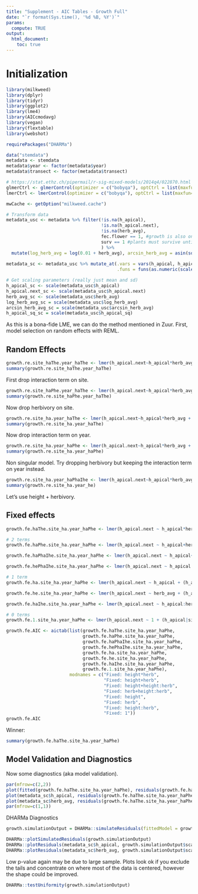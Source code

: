 ```yaml
---
title: "Supplement - AIC Tables - Growth Full"
date: "`r format(Sys.time(), '%d %B, %Y')`"
params:
  compute: TRUE
output: 
  html_document:
    toc: true
---
```

<!-- Explore caching options (cache.path=mwCache, cache=params$compute) -->

# Initialization

```r
library(milkweed)
library(dplyr)
library(tidyr)
library(ggplot2)
library(lme4)
library(AICcmodavg)
library(vegan)
library(flextable)
library(webshot)

requirePackages("DHARMa")

data("stemdata")
metadata <- stemdata
metadata$year <- factor(metadata$year)
metadata$transect <- factor(metadata$transect)

# https://stat.ethz.ch/pipermail/r-sig-mixed-models/2014q4/022870.html
glmerCtrl <- glmerControl(optimizer = c("bobyqa"), optCtrl = list(maxfun=50000))
lmerCtrl <- lmerControl(optimizer = c("bobyqa"), optCtrl = list(maxfun=50000))

mwCache <- getOption("milkweed.cache")
```

```r
# Transform data
metadata_usc <- metadata %>% filter(!is.na(h_apical),
                                    !is.na(h_apical.next),
                                    !is.na(herb_avg),
                                    fec.flower == 1, #growth is also only used in the sexual pathway
                                    surv == 1 #plants must survive until september to reproduce in our model
                                    ) %>%   
  mutate(log_herb_avg = log(0.01 + herb_avg), arcsin_herb_avg = asin(sqrt(herb_avg/6)), h_apical_sq = h_apical*h_apical)
                                        
metadata_sc <- metadata_usc %>% mutate_at(.vars = vars(h_apical, h_apical.next, herb_avg, log_herb_avg, arcsin_herb_avg, h_apical_sq),
                                          .funs = funs(as.numeric(scale(.))))

# Get scaling parameters (really just mean and sd)
h_apical_sc <- scale(metadata_usc$h_apical)
h_apical.next_sc <- scale(metadata_usc$h_apical.next)
herb_avg_sc <- scale(metadata_usc$herb_avg)
log_herb_avg_sc = scale(metadata_usc$log_herb_avg)
arcsin_herb_avg_sc = scale(metadata_usc$arcsin_herb_avg)
h_apical_sq_sc = scale(metadata_usc$h_apical_sq)
```

As this is a bona-fide LME, we can do the method mentioned in Zuur.  First, model selection on random effects with REML.

## Random Effects

```r
growth.re.site_haThe.year_haThe <- lmer(h_apical.next~h_apical*herb_avg + (h_apical*herb_avg|site/transect)+(h_apical*herb_avg|year), data=metadata_sc, REML=T, control=lmerCtrl)
summary(growth.re.site_haThe.year_haThe)
```

First drop interaction term on site.
```r
growth.re.site_haPhe.year_haThe <- lmer(h_apical.next~h_apical*herb_avg + (h_apical+herb_avg|site/transect)+(h_apical*herb_avg|year),data=metadata_sc, REML=T, control=lmerCtrl)
summary(growth.re.site_haPhe.year_haThe)
```

Now drop herbivory on site.
```r
growth.re.site_ha.year_haThe <- lmer(h_apical.next~h_apical*herb_avg + (h_apical|site/transect)+(h_apical*herb_avg|year),data=metadata_sc, REML=T, control=lmerCtrl)
summary(growth.re.site_ha.year_haThe)
```

Now drop interaction term on year.
```r
growth.re.site_ha.year_haPhe <- lmer(h_apical.next~h_apical*herb_avg + (h_apical|site/transect)+(h_apical+herb_avg|year),data=metadata_sc, REML=T, control=lmerCtrl)
summary(growth.re.site_ha.year_haPhe)
```

Non singular model. Try dropping herbivory but keeping the interaction term on year instead.

```r
growth.re.site_ha.year_haPhaIhe <- lmer(h_apical.next~h_apical*herb_avg + (h_apical|site/transect)+(h_apical+h_apical:herb_avg|year),data=metadata_sc, REML=T, control=lmerCtrl)
summary(growth.re.site_ha.year_he)
```

Let's use height + herbivory.

## Fixed effects

```r
growth.fe.haThe.site_ha.year_haPhe <- lmer(h_apical.next ~ h_apical*herb_avg + (h_apical|site/transect)+(h_apical+herb_avg|year), data=metadata_sc, REML=F, control=lmerCtrl)

# 2 terms
growth.fe.haPhe.site_ha.year_haPhe <- lmer(h_apical.next ~ h_apical+herb_avg + (h_apical|site/transect)+(h_apical+herb_avg|year), data=metadata_sc, REML=F, control=lmerCtrl)

growth.fe.haPhaIhe.site_ha.year_haPhe <- lmer(h_apical.next ~ h_apical+h_apical:herb_avg + (h_apical|site/transect)+(h_apical+herb_avg|year), data=metadata_sc, REML=F, control=lmerCtrl)

growth.fe.hePhaIhe.site_ha.year_haPhe <- lmer(h_apical.next ~ h_apical:herb_avg + herb_avg + (h_apical|site/transect)+(h_apical+herb_avg|year), data=metadata_sc, REML=F, control=lmerCtrl)

# 1 term
growth.fe.ha.site_ha.year_haPhe <- lmer(h_apical.next ~ h_apical + (h_apical|site/transect)+(h_apical+herb_avg|year), data=metadata_sc, REML=F, control=lmerCtrl)

growth.fe.he.site_ha.year_haPhe <- lmer(h_apical.next ~ herb_avg + (h_apical|site/transect)+(h_apical+herb_avg|year), data=metadata_sc, REML=F, control=lmerCtrl)

growth.fe.haIhe.site_ha.year_haPhe <- lmer(h_apical.next ~ h_apical:herb_avg + (h_apical|site/transect)+(h_apical+herb_avg|year), data=metadata_sc, REML=F, control=lmerCtrl)

# 0 terms
growth.fe.1.site_ha.year_haPhe <- lmer(h_apical.next ~ 1 + (h_apical|site/transect)+(h_apical+herb_avg|year), data=metadata_sc, REML=F, control=lmerCtrl)

```

```r
growth.fe.AIC <- aictab(list(growth.fe.haThe.site_ha.year_haPhe,
                             growth.fe.haPhe.site_ha.year_haPhe,
                             growth.fe.haPhaIhe.site_ha.year_haPhe,
                             growth.fe.hePhaIhe.site_ha.year_haPhe,
                             growth.fe.ha.site_ha.year_haPhe,
                             growth.fe.he.site_ha.year_haPhe,
                             growth.fe.haIhe.site_ha.year_haPhe,
                             growth.fe.1.site_ha.year_haPhe),
                        modnames = c("Fixed: height*herb",
                                     "Fixed: height+herb",
                                     "Fixed: height+height:herb",
                                     "Fixed: herb+height:herb",
                                     "Fixed: height",
                                     "Fixed: herb",
                                     "Fixed: height:herb",
                                     "Fixed: 1"))
growth.fe.AIC
```

Winner:
```r
summary(growth.fe.haThe.site_ha.year_haPhe)
```

## Model Validation and Diagnostics
Now some diagnostics (aka model validation).
```r
par(mfrow=c(2,2))
plot(fitted(growth.fe.haThe.site_ha.year_haPhe), residuals(growth.fe.haThe.site_ha.year_haPhe, "deviance"), xlab="Fitted values", ylab="Deviance residuals")
plot(metadata_sc$h_apical, residuals(growth.fe.haThe.site_ha.year_haPhe, "deviance"), xlab="Apical height", ylab="Deviance residuals")
plot(metadata_sc$herb_avg, residuals(growth.fe.haThe.site_ha.year_haPhe, "deviance"), xlab="Herbivory average", ylab="Deviance residuals")
par(mfrow=c(1,1))
```

DHARMa Diagnostics
```r
growth.simulationOutput = DHARMa::simulateResiduals(fittedModel = growth.fe.haThe.site_ha.year_haPhe, n=1000)
```

```r
DHARMa::plotSimulatedResiduals(growth.simulationOutput)
DHARMa::plotResiduals(metadata_sc$h_apical, growth.simulationOutput$scaledResiduals)
DHARMa::plotResiduals(metadata_sc$herb_avg, growth.simulationOutput$scaledResiduals)
```

Low p-value again may be due to large sample. Plots look ok if you exclude the tails and concentrate on where most of the data is centered, however the shape could be improved.
```r
DHARMa::testUniformity(growth.simulationOutput)
```

